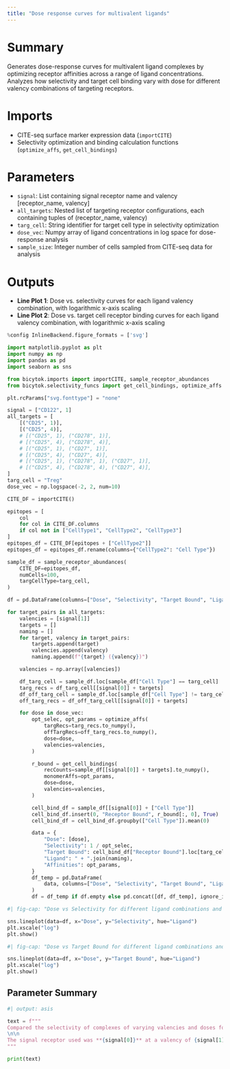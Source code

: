 ```yaml
---
title: "Dose response curves for multivalent ligands"
---
```


# Summary
Generates dose-response curves for multivalent ligand complexes by optimizing receptor affinities across a range of ligand concentrations. Analyzes how selectivity and target cell binding vary with dose for different valency combinations of targeting receptors.

# Imports
- CITE-seq surface marker expression data (`importCITE`)
- Selectivity optimization and binding calculation functions (`optimize_affs`, `get_cell_bindings`)

# Parameters
- `signal`: List containing signal receptor name and valency [receptor_name, valency]
- `all_targets`: Nested list of targeting receptor configurations, each containing tuples of (receptor_name, valency)
- `targ_cell`: String identifier for target cell type in selectivity optimization
- `dose_vec`: Numpy array of ligand concentrations in log space for dose-response analysis
- `sample_size`: Integer number of cells sampled from CITE-seq data for analysis

# Outputs
- **Line Plot 1**: Dose vs. selectivity curves for each ligand valency combination, with logarithmic x-axis scaling
- **Line Plot 2**: Dose vs. target cell receptor binding curves for each ligand valency combination, with logarithmic x-axis scaling

```python
%config InlineBackend.figure_formats = ['svg']

import matplotlib.pyplot as plt
import numpy as np
import pandas as pd
import seaborn as sns

from bicytok.imports import importCITE, sample_receptor_abundances
from bicytok.selectivity_funcs import get_cell_bindings, optimize_affs

plt.rcParams["svg.fonttype"] = "none"

signal = ["CD122", 1]
all_targets = [
    [("CD25", 1)],
    [("CD25", 4)],
    # [("CD25", 1), ("CD278", 1)],
    # [("CD25", 4), ("CD278", 4)],
    # [("CD25", 1), ("CD27", 1)],
    # [("CD25", 4), ("CD27", 4)],
    # [("CD25", 1), ("CD278", 1), ("CD27", 1)],
    # [("CD25", 4), ("CD278", 4), ("CD27", 4)],
]
targ_cell = "Treg"
dose_vec = np.logspace(-2, 2, num=10)

CITE_DF = importCITE()

epitopes = [
    col
    for col in CITE_DF.columns
    if col not in ["CellType1", "CellType2", "CellType3"]
]
epitopes_df = CITE_DF[epitopes + ["CellType2"]]
epitopes_df = epitopes_df.rename(columns={"CellType2": "Cell Type"})

sample_df = sample_receptor_abundances(
    CITE_DF=epitopes_df,
    numCells=100,
    targCellType=targ_cell,
)

df = pd.DataFrame(columns=["Dose", "Selectivity", "Target Bound", "Ligand"])

for target_pairs in all_targets:
    valencies = [signal[1]]
    targets = []
    naming = []
    for target, valency in target_pairs:
        targets.append(target)
        valencies.append(valency)
        naming.append(f"{target} ({valency})")

    valencies = np.array([valencies])

    df_targ_cell = sample_df.loc[sample_df["Cell Type"] == targ_cell]
    targ_recs = df_targ_cell[[signal[0]] + targets]
    df_off_targ_cell = sample_df.loc[sample_df["Cell Type"] != targ_cell]
    off_targ_recs = df_off_targ_cell[[signal[0]] + targets]

    for dose in dose_vec:
        opt_selec, opt_params = optimize_affs(
            targRecs=targ_recs.to_numpy(),
            offTargRecs=off_targ_recs.to_numpy(),
            dose=dose,
            valencies=valencies,
        )

        r_bound = get_cell_bindings(
            recCounts=sample_df[[signal[0]] + targets].to_numpy(),
            monomerAffs=opt_params,
            dose=dose,
            valencies=valencies,
        )

        cell_bind_df = sample_df[[signal[0]] + ["Cell Type"]]
        cell_bind_df.insert(0, "Receptor Bound", r_bound[:, 0], True)
        cell_bind_df = cell_bind_df.groupby(["Cell Type"]).mean(0)

        data = {
            "Dose": [dose],
            "Selectivity": 1 / opt_selec,
            "Target Bound": cell_bind_df["Receptor Bound"].loc[targ_cell],
            "Ligand": " + ".join(naming),
            "Affinities": opt_params,
        }
        df_temp = pd.DataFrame(
            data, columns=["Dose", "Selectivity", "Target Bound", "Ligand"]
        )
        df = df_temp if df.empty else pd.concat([df, df_temp], ignore_index=True)
```

```python
#| fig-cap: "Dose vs Selectivity for different ligand combinations and doses"

sns.lineplot(data=df, x="Dose", y="Selectivity", hue="Ligand")
plt.xscale("log")
plt.show()
```

```python
#| fig-cap: "Dose vs Target Bound for different ligand combinations and doses"

sns.lineplot(data=df, x="Dose", y="Target Bound", hue="Ligand")
plt.xscale("log")
plt.show()
```

## Parameter Summary
```python
#| output: asis

text = f"""
Compared the selectivity of complexes of varying valencies and doses for the target cell type **{targ_cell}**. The analysis was performed on **{sample_size}** cells sampled from the CITE-seq dataset.
\n\n
The signal receptor used was **{signal[0]}** at a valency of {signal[1]}. The target receptors analyzed were **{', '.join([f'{target[0]} ({target[1]})' for target in all_targets[0]])}**, with valencies of {', '.join([str(target[1]) for target in all_targets[0]])}.
"""

print(text)
```